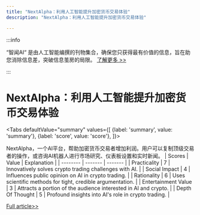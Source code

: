 ```yaml
---
title: "NextAlpha：利用人工智能提升加密货币交易体验"
description: "NextAlpha：利用人工智能提升加密货币交易体验"

---
```



:::info

“智闻AI“ 是由人工智能编撰的刊物集合，确保您只获得最有价值的信息，旨在助您消除信息差，突破信息茧房的局限。  [了解更多 >>](/)

:::

# NextAlpha：利用人工智能提升加密货币交易体验


<Tabs
	defaultValue="summary"
	values={[
	{label: 'summary', value: 'summary'},
	{label: 'score', value: 'score'},
]}>
<TabItem value="summary">


NextAlpha，一个AI平台，帮助加密货币交易者增加利润。用户可以复制顶级交易者的操作，或咨询AI机器人进行市场研究、仪表板设置和实时新闻。
</TabItem>
<TabItem value="score">
	| Scores     | Value   | Explanation |
	| -------- | ------- | ------- |
	| Practicality  | 7    | Innovatively solves crypto trading challenges with AI.    |
	| Social Impact | 4     | Influences public opinion on AI in crypto trading.    |
	| Rationality    | 6    | Uses scientific methods for tight, credible argumentation.    |
	| Entertainment Value    | 3    | Attracts a portion of the audience interested in AI and crypto.    |
	| Depth Of Thought    | 5    | Profound insights into AI's role in crypto trading.    |
</TabItem>
</Tabs>

[Full article>>](https://www.producthunt.com/posts/next-alpha)
